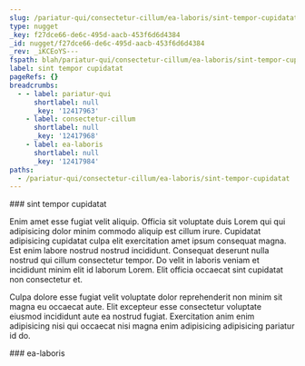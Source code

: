```yaml
---
slug: /pariatur-qui/consectetur-cillum/ea-laboris/sint-tempor-cupidatat
type: nugget
_key: f27dce66-de6c-495d-aacb-453f6d6d4384
_id: nugget/f27dce66-de6c-495d-aacb-453f6d6d4384
_rev: _iKCEoYS---
fspath: blah/pariatur-qui/consectetur-cillum/ea-laboris/sint-tempor-cupidatat.md
label: sint tempor cupidatat
pageRefs: {}
breadcrumbs:
  - - label: pariatur-qui
      shortlabel: null
      _key: '12417963'
    - label: consectetur-cillum
      shortlabel: null
      _key: '12417968'
    - label: ea-laboris
      shortlabel: null
      _key: '12417984'
paths:
  - /pariatur-qui/consectetur-cillum/ea-laboris/sint-tempor-cupidatat
---
```


<NuggetArea>
<Nugget slug="/pariatur-qui/consectetur-cillum/ea-laboris/sint-tempor-cupidatat" type="nugget" _key="f27dce66-de6c-495d-aacb-453f6d6d4384" _id="nugget/f27dce66-de6c-495d-aacb-453f6d6d4384" _rev="_iKCEoYS---" fspath="blah/pariatur-qui/consectetur-cillum/ea-laboris/sint-tempor-cupidatat.md" label="sint tempor cupidatat" paths="/pariatur-qui/consectetur-cillum/ea-laboris/sint-tempor-cupidatat">
<NuggetBody>
### sint tempor cupidatat

Enim amet esse fugiat velit aliquip. Officia sit voluptate duis Lorem qui qui adipisicing dolor minim commodo aliquip est cillum irure. Cupidatat adipisicing cupidatat culpa elit exercitation amet ipsum consequat magna. Est enim labore nostrud nostrud incididunt. Consequat deserunt nulla nostrud qui cillum consectetur tempor. Do velit in laboris veniam et incididunt minim elit id laborum Lorem. Elit officia occaecat sint cupidatat non consectetur et.

Culpa dolore esse fugiat velit voluptate dolor reprehenderit non minim sit magna eu occaecat aute. Elit excepteur esse consectetur voluptate eiusmod incididunt aute ea nostrud fugiat. Exercitation anim enim adipisicing nisi qui occaecat nisi magna enim adipisicing adipisicing pariatur id do.

</NuggetBody>
<Breadcrumbs>
<Crumbs>
<Crumb _key="12417963" label="pariatur-qui" /><Crumb _key="12417968" label="consectetur-cillum" /><Crumb _key="12417984" label="ea-laboris" />
</Crumbs>
</Breadcrumbs>
</Nugget>

<NuggetsInbound>
</NuggetsInbound>
<NuggetsOutbound>
</NuggetsOutbound>
</NuggetArea>
<PassagesInbound>
<Passage direction="inbound" type="passage" _key="12417984" _id="passage/12417984" _rev="_iKCEoYK---" label="ea-laboris" passage="ea-laboris" fspath="blah/pariatur-qui/consectetur-cillum/ea-laboris" paths="/pariatur-qui/consectetur-cillum/ea-laboris" slug="/pariatur-qui/consectetur-cillum/ea-laboris">
<NuggetBody>
### ea-laboris

</NuggetBody>
<Breadcrumbs>
<Crumbs>
<Crumb _key="12417963" label="pariatur-qui" /><Crumb _key="12417968" label="consectetur-cillum" />
</Crumbs>
</Breadcrumbs>
</Passage>

</PassagesInbound>
<PassagesOutbound>
</PassagesOutbound>